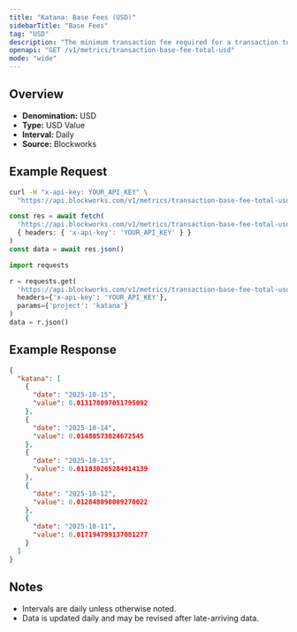 ```yaml
---
title: "Katana: Base Fees (USD)"
sidebarTitle: "Base Fees"
tag: "USD"
description: "The minimum transaction fee required for a transaction to be included in a block"
openapi: "GET /v1/metrics/transaction-base-fee-total-usd"
mode: "wide"
---
```


## Overview

- **Denomination:** USD
- **Type:** USD Value
- **Interval:** Daily
- **Source:** Blockworks

## Example Request

<CodeGroup>

```bash cURL
curl -H "x-api-key: YOUR_API_KEY" \
  "https://api.blockworks.com/v1/metrics/transaction-base-fee-total-usd?project=katana"
```

```typescript TypeScript
const res = await fetch(
  'https://api.blockworks.com/v1/metrics/transaction-base-fee-total-usd?project=katana',
  { headers: { 'x-api-key': 'YOUR_API_KEY' } }
)
const data = await res.json()
```

```python Python
import requests

r = requests.get(
  'https://api.blockworks.com/v1/metrics/transaction-base-fee-total-usd',
  headers={'x-api-key': 'YOUR_API_KEY'},
  params={'project': 'katana'}
)
data = r.json()
```

</CodeGroup>

## Example Response

```json
{
  "katana": [
    {
      "date": "2025-10-15",
      "value": 0.013178097051795092
    },
    {
      "date": "2025-10-14",
      "value": 0.01480573024672545
    },
    {
      "date": "2025-10-13",
      "value": 0.011830265284914139
    },
    {
      "date": "2025-10-12",
      "value": 0.012848090009270022
    },
    {
      "date": "2025-10-11",
      "value": 0.017194799137081277
    }
  ]
}
```

## Notes
- Intervals are daily unless otherwise noted.
- Data is updated daily and may be revised after late-arriving data.
